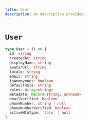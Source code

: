 ```yaml
---
title: User
description: No description provided.
---
```


# `User`

```ts
type User = () => {
  id: string
  createdAt: string
  displayName: string
  avatarUrl: string
  locale: string
  email: string
  isAnonymous: boolean
  defaultRole: string
  roles: Array<string>
  metadata: Record<string, unknown>
  emailVerified: boolean
  phoneNumber: string | null
  phoneNumberVerified: boolean
  activeMfaType: 'totp' | null
}
```
